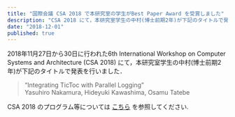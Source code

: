 ```yaml
---
title: "国際会議 CSA 2018 で本研究室の学生がBest Paper Award を受賞しました"
description: "CSA 2018 にて，本研究室学生の中村(博士前期2年)が下記のタイトルで発表を行いました．"
date: "2018-12-01"
published: true
---
```


2018年11月27日から30日に行われた6th International Workshop on Computer Systems and Architecture (CSA 2018) にて，本研究室学生の中村(博士前期2年)が下記のタイトルで発表を行いました．

> “Integrating TicToc with Parallel Logging”  
> Yasuhiro Nakamura, Hideyuki Kawashima, Osamu Tatebe

CSA 2018 のプログラム等については [こちら](https://is-candar.org/doku.php?id=csa18) を参照してください.
